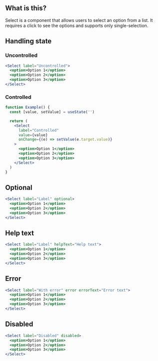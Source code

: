 
<IntroSection>

## What is this?

Select is a component that allows users to select an option from a list. It requires a click to see the options and supports only single-selection.

</IntroSection>

<Section>

## Handling state

### Uncontrolled

```jsx live
<Select label="Uncontrolled">
  <option>Option 1</option>
  <option>Option 2</option>
  <option>Option 3</option>
</Select>
```

### Controlled

```jsx live
function Example() {
  const [value, setValue] = useState('')

  return (
    <Select
      label="Controlled"
      value={value}
      onChange={(e) => setValue(e.target.value)}
    >
      <option>Option 1</option>
      <option>Option 2</option>
      <option>Option 3</option>
    </Select>
  )
}
```

</Section>

<Section>

## Optional

```jsx live
<Select label="Label" optional>
  <option>Option 1</option>
  <option>Option 2</option>
  <option>Option 3</option>
</Select>
```

</Section>

<Section>

## Help text

```jsx live
<Select label="Label" helpText="Help text">
  <option>Option 1</option>
  <option>Option 2</option>
  <option>Option 3</option>
</Select>
```

</Section>

<Section>

## Error

```jsx live
<Select label="With error" error errorText="Error text">
  <option>Option 1</option>
  <option>Option 2</option>
  <option>Option 3</option>
</Select>
```

</Section>

<Section>

## Disabled

```jsx live
<Select label="Disabled" disabled>
  <option>Option 1</option>
  <option>Option 2</option>
  <option>Option 3</option>
</Select>
```

</Section>
